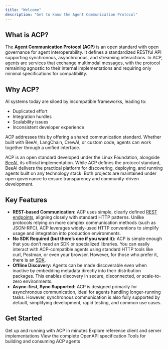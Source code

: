 ```yaml
---
title: "Welcome"
description: "Get to know the Agent Communication Protocol"
---
```


## What is ACP?

The **Agent Communication Protocol (ACP)** is an open standard with open governance for agent interoperability. It defines a standardized RESTful API supporting synchronous, asynchronous, and streaming interactions. In ACP, agents are services that exchange multimodal messages, with the protocol remaining agnostic to their internal implementations and requiring only minimal specifications for compatibility.

## Why ACP?

AI systems today are siloed by incompatible frameworks, leading to:
- Duplicated effort
- Integration hurdles
- Scalability issues
- Inconsistent developer experience

ACP addresses this by offering a shared communication standard. Whether built with BeeAI, LangChain, CrewAI, or custom code, agents can work together through a unified interface.

ACP is an open standard developed under the Linux Foundation, alongside [BeeAI](https://docs.beeai.dev), its official implementation. While ACP defines the protocol standard, BeeAI delivers the practical platform for discovering, deploying, and running agents built on any technology stack. Both projects are maintained under open governance to ensure transparency and community-driven development.

## Key Features

- **REST-based Communication:** ACP uses simple, clearly defined [REST endpoints](/spec/agents-list), aligning closely with standard HTTP patterns. Unlike protocols relying on more complex communication methods (such as JSON-RPC), ACP leverages widely-used HTTP conventions to simplify usage and integration into production environments.
- **No SDK Required (but there’s one if you want it):** ACP is simple enough that you don’t need an SDK or specialized libraries. You can easily interact with ACP-compatible agents using standard HTTP tools like curl, Postman, or even your browser. However, for those who prefer it, there is an [SDK](https://github.com/i-am-bee/acp/tree/main/python).
- **Offline Discovery:** Agents can be made discoverable even when inactive by embedding metadata directly into their distribution packages. This enables discovery in secure, disconnected, or scale-to-zero environments.
- **Async-first, Sync Supported:** ACP is designed primarily for asynchronous communication, ideal for agents handling longer-running tasks. However, synchronous communication is also fully supported by default, simplifying development, rapid testing, and common use cases.

## Get Started 

<CardGroup cols={2}>
  <Card title="Quickstart" icon="rocket" href="/introduction/quickstart">
    Get up and running with ACP in minutes
  </Card>
  <Card title="Examples" icon="robot" href="/introduction/examples">
    Explore reference client and server implementations
  </Card>
  <Card title="REST API" icon="code" href="/spec/agents-list">
    View the complete OpenAPI specification
  </Card>
  <Card title="Python SDK" icon="python" href="/python-sdk/server">
    Tools for building and consuming ACP agents
  </Card>
</CardGroup>
